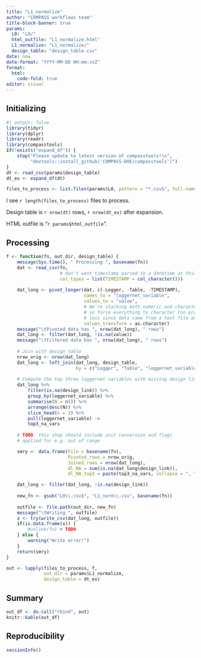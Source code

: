 ```yaml
---
title: "L1_normalize"
author: "COMPASS workflows team"
title-block-banner: true
params:
  L0: "L0/"
  html_outfile: "L1_normalize.html"
  L1_normalize: "L1_normalize/"
  design_table: "design_table.csv"
date: now
date-format: "YYYY-MM-DD HH:mm:ssZ"
format: 
  html:
    code-fold: true
editor: visual
---
```


## Initializing

```r
#| output: false
library(tidyr)
library(dplyr)
library(readr)
library(compasstools)
if(!exists("expand_df")) {
    stop("Please update to latest version of compasstools!\n",
         "devtools::install_github('COMPASS-DOE/compasstools')")
}
dt <- read_csv(params$design_table)
dt_ex <- expand_df(dt)

files_to_process <- list.files(params$L0, pattern = "*.csv$", full.names = TRUE)
```

I see `r length(files_to_process)` files to process.

Design table is `r nrow(dt)` rows, `r nrow(dt_ex)` after expansion.

HTML outfile is "`r params$html_outfile`".

## Processing

```r
f <- function(fn, out_dir, design_table) {
    message(Sys.time(), " Processing ", basename(fn))
    dat <- read_csv(fn, 
                    # don't want timestamp parsed to a datetime at this point
                    col_types = list(TIMESTAMP = col_character()))
    
    dat_long <- pivot_longer(dat, c(-Logger, -Table, -TIMESTAMP),
                             names_to = "loggernet_variable",
                             values_to = "value",
                             # We're stacking both numeric and character columns, 
                             # so force everything to character (no precision 
                             # loss since data came from a text file anyway)
                             values_transform = as.character)
    message("\tPivoted data has ", nrow(dat_long), " rows")
    dat_long <- filter(dat_long, !is.na(value))
    message("\tFiltered data has ", nrow(dat_long), " rows")
    
    # Join with design table
    nrow_orig <- nrow(dat_long)
    dat_long <- left_join(dat_long, design_table,
                          by = c("Logger", "Table", "loggernet_variable"))
    
    # Compute the top three loggernet variables with missing design links
    dat_long %>% 
        filter(is.na(design_link)) %>% 
        group_by(loggernet_variable) %>% 
        summarise(N = n()) %>% 
        arrange(desc(N)) %>% 
        slice_head(n = 3) %>% 
        pull(loggernet_variable) ->
        top3_na_vars
    
    # TODO: this step should include unit conversion and flags
    # applied for e.g. out of range

    smry <- data.frame(File = basename(fn), 
                       Pivoted_rows = nrow_orig,
                       Joined_rows = nrow(dat_long),
                       dl_NA = sum(is.na(dat_long$design_link)),
                       dl_NA_top3 = paste(top3_na_vars, collapse = ", "))

    dat_long <- filter(dat_long, !is.na(design_link))
    
    new_fn <- gsub("L0\\.csv$", "L1_norm\\.csv", basename(fn))
    
    outfile <- file.path(out_dir, new_fn)
    message("\tWriting ", outfile)
    x <- try(write_csv(dat_long, outfile))
    if(is.data.frame(x)) {
        #unlink(fn) # TODO
    } else {
        warning("Write error!")
    }
    return(smry)
}

out <- lapply(files_to_process, f, 
              out_dir = params$L1_normalize,
              design_table = dt_ex)
```

## Summary

```r
out_df <- do.call("rbind", out)
knitr::kable(out_df)
```

## Reproducibility

```r
sessionInfo()
```

